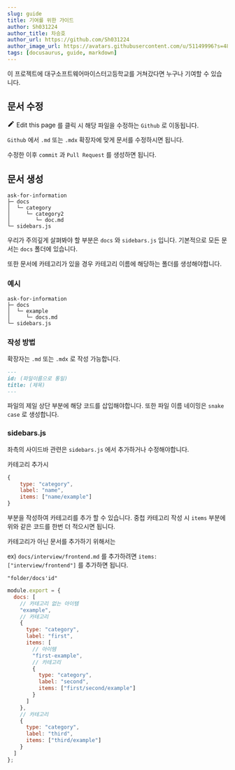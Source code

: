 ```yaml
---
slug: guide
title: 기여를 위한 가이드
author: Sh031224
author_title: 차승호
author_url: https://github.com/Sh031224
author_image_url: https://avatars.githubusercontent.com/u/51149996?s=48&v=4
tags: [docusaurus, guide, markdown]
---
```


이 프로젝트에 대구소프트웨어마이스터고등학교를 거쳐갔다면 누구나 기여할 수 있습니다.

## 문서 수정

<span>
  <svg
    fill="currentColor"
    height="1.2em"
    width="1.2em"
    preserveAspectRatio="xMidYMid meet"
    role="img"
    viewBox="0 0 40 40"
    class="iconEdit_node_modules-@docusaurus-theme-classic-lib-next-theme-IconEdit-"
    aria-label="Edit page"
  >
    <g>
      <path d="m34.5 11.7l-3 3.1-6.3-6.3 3.1-3q0.5-0.5 1.2-0.5t1.1 0.5l3.9 3.9q0.5 0.4 0.5 1.1t-0.5 1.2z m-29.5 17.1l18.4-18.5 6.3 6.3-18.4 18.4h-6.3v-6.2z"></path>
    </g>
  </svg>
  Edit this page
</span> 를 클릭 시 해당 파일을 수정하는 <code>Github</code> 로 이동됩니다.

`Github` 에서 `.md` 또는 `.mdx` 확장자에 맞게 문서를 수정하시면 됩니다.

수정한 이후 `commit` 과 `Pull Request` 를 생성하면 됩니다.

## 문서 생성

```
ask-for-information
├─ docs
│  └─ category
│     └─ category2
│        └─ doc.md
└─ sidebars.js
```

우리가 주의깊게 살펴봐야 할 부분은 <code>docs</code> 와 <code>sidebars.js</code> 입니다.
기본적으로 모든 문서는 <code>docs</code> 폴더에 있습니다.

또한 문서에 카테고리가 있을 경우 카테고리 이름에 해당하는 폴더를 생성해야합니다.

### 예시

```
ask-for-information
├─ docs
│  └─ example
│     └─ docs.md
└─ sidebars.js
```

### 작성 방법

확장자는 `.md` 또는 `.mdx` 로 작성 가능합니다.

```markdown
---
id: (파일이름으로 통일)
title: (제목)
---
```

파일의 제일 상단 부분에 해당 코드를 삽입해야합니다.
또한 파일 이름 네이밍은 `snake case` 로 생성합니다.

### sidebars.js

좌측의 사이드바 관련은 `sidebars.js` 에서 추가하거나 수정해야합니다.

카테고리 추가시

```js
{
	type: "category",
	label: "name",
	items: ["name/example"]
}
```

부분을 작성하여 카테고리를 추가 할 수 있습니다.
중첩 카테고리 작성 시 `items` 부분에 위와 같은 코드를 한번 더 적으시면 됩니다.

카테고리가 아닌 문서를 추가하기 위해서는

ex) `docs/interview/frontend.md` 를 추가하려면 `items: ["interview/frontend"]` 를 추가하면 됩니다.

`"folder/docs'id"`

```js
module.export = {
  docs: [
    // 카테고리 없는 아이템
    "example",
    // 카테고리
    {
      type: "category",
      label: "first",
      items: [
        // 아이템
        "first-example",
        // 카테고리
        {
          type: "category",
          label: "second",
          items: ["first/second/example"]
        }
      ]
    },
    // 카테고리
    {
      type: "category",
      label: "third",
      items: ["third/example"]
    }
  ]
};
```
